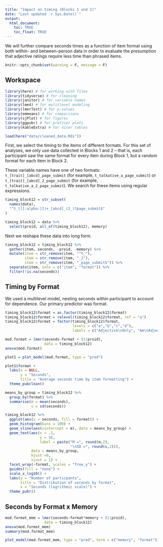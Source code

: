 ```yaml
---
title: "Impact on timing (Blocks 1 and 2)"
date: "Last updated `r Sys.Date()`"
output: 
  html_document:
    toc: TRUE
    toc_float: TRUE
---
```


We will further compare seconds times as a function of item format using both within- and between-person data in order to evaluate the presumption that adjective ratings require less time than phrased items.


```r
knitr::opts_chunk$set(warning = F, message = F)
```

## Workspace

```r
library(here) # for working with files
library(tidyverse) # for cleaning
library(janitor) # for variable names
library(lme4) # for mulitlevel modeling
library(lmerTest) # for p-values
library(emmeans) # for comparisons
library(sjPlot) # for figures
library(ggpubr) # for prettier plots
library(kableExtra) # for nicer tables
```

```r
load(here("data/cleaned_data.Rds"))
```


First, we select the timing to the items of different formats. For this set of analyses, we only use data collected in Blocks 1 and 2 -- that is, each participant saw the same format for every item during Block 1, but a random format for each item in Block 2.

These variable names have one of two formats: `t_[trait]_[abcd]_page_submit` (for example, `t_talkative_a_page_submit`) or `t_[trait]_[abcd]_2_page_submit` (for example, `t_talkative_a_2_page_submit`). We search for these items using regular expressions.

```r
timing_block12 = str_subset(
  names(data),
  "^t_([[:alpha:]])+_[abcd]_(2_)?page_submit$"
)

timing_block12 = data %>%
  select(proid, all_of(timing_block12), memory)
```

Next we reshape these data into long form.

```r
timing_block12 = timing_block12 %>%
  gather(item, seconds, -proid, -memory) %>%
  mutate(item = str_remove(item, "^t_"),
         item = str_remove(item, "_2"),
         item = str_remove(item, "_page_submit$")) %>% 
  separate(item, into = c("item", "format")) %>%
  filter(!is.na(seconds))
```

## Timing by Format

We used a multilevel model, nesting seconds within participant to account for dependence. Our primary predictor was format.

```r
timing_block12$format = as.factor(timing_block12$format)
timing_block12$format = relevel(timing_block12$format, ref = "a") 
timing_block12$format = factor(timing_block12$format,
                               levels = c("a","b","c","d"),
                               labels = c("Adjective\nOnly", "Am\nAdjective", "Tend to be\nAdjective", "I am someone\nwho tends to be\nAdjective"))

mod.format = lmer(seconds~format + (1|proid), 
                  data = timing_block12)
anova(mod.format)
```

```r
plot1 = plot_model(mod.format, type = "pred") 

plot1$format +
  labs(x = NULL,
       y = "Seconds",
       title = "Average seconds time by item formatting") +
  theme_pubclean()
```

```r
means_by_group = timing_block12 %>%
  group_by(format) %>% 
  summarise(m = mean(seconds),
            s = sd(seconds))

timing_block12 %>%
  ggplot(aes(x = seconds, fill = format)) +
  geom_histogram(bins = 100) +
  geom_vline(aes(xintercept = m), data = means_by_group) +
  geom_text(aes(x = .1,
                y = 50,
                label = paste("M =", round(m,2),
                              "\nSD =", round(s,2))),
            data = means_by_group,
            hjust =0,
            vjust = 1) +
  facet_wrap(~format, scales = "free_y") +
  guides(fill = "none") +
  scale_x_log10() +
  labs(y = "Number of particpants",
       title = "Distribution of seconds by format",
       x = "Seconds (logrithmic scale)") +
  theme_pubr()
```

## Seconds by Format x Memory


```r
mod.format_mem = lmer(seconds~format*memory + (1|proid), 
                  data = timing_block12)
anova(mod.format_mem)
summary(mod.format_mem)
```

```r
plot_model(mod.format_mem, type = "pred", term = c("memory", "format"))
```

